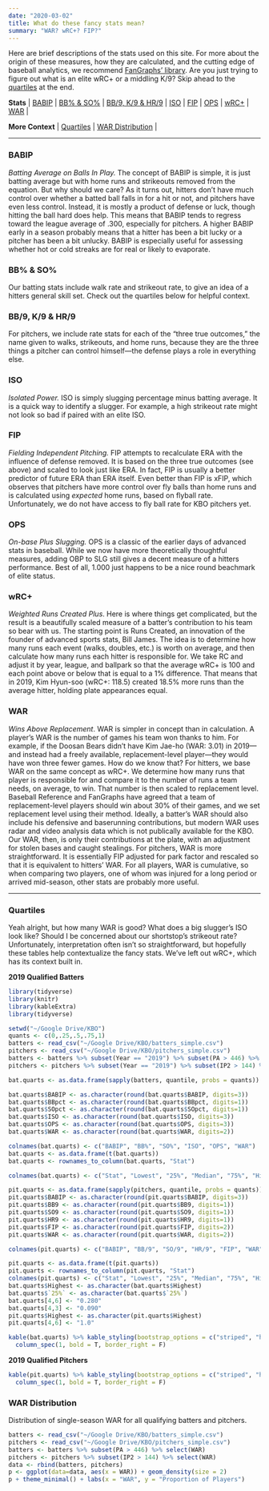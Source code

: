 ```yaml
---
date: "2020-03-02"
title: What do these fancy stats mean?
summary: "WAR? wRC+? FIP?"
---
```

Here are brief descriptions of the stats used on this site. For more about the origin of these measures, how they are calculated, and the cutting edge of baseball analytics, we recommend [FanGraphs' library](https://library.fangraphs.com/). Are you just trying to figure out what is an elite wRC+ or a middling K/9? Skip ahead to the [quartiles](#quartiles) at the end.

**Stats** | [BABIP](#babip) | [BB% & SO%](#bbso) | [BB/9, K/9 & HR/9](#bbkhr) | [ISO](#iso) | [FIP](#fip) | [OPS](#ops) | [wRC+](#wrc) | [WAR](#war) |

**More Context** | [Quartiles](#quartiles) | [WAR Distribution](#dist) |

***
 
### BABIP {#babip}
*Batting Average on Balls In Play.* The concept of BABIP is simple, it is just batting average but with home runs and strikeouts removed from the equation. But why should we care? As it turns out, hitters don't have much control over whether a batted ball falls in for a hit or not, and pitchers have even less control. Instead, it is mostly a product of defense or luck, though hitting the ball hard does help. This means that BABIP tends to regress toward the league average of .300, especially for pitchers. A higher BABIP early in a season probably means that a hitter has been a bit lucky or a pitcher has been a bit unlucky. BABIP is especially useful for assessing whether hot or cold streaks are for real or likely to evaporate.

### BB% & SO% {#bbso}
Our batting stats include walk rate and strikeout rate, to give an idea of a hitters general skill set. Check out the quartiles below for helpful context. 

### BB/9, K/9 & HR/9 {#bbkhr}
For pitchers, we include rate stats for each of the "three true outcomes," the name given to walks, strikeouts, and home runs, because they are the three things a pitcher can control himself—the defense plays a role in everything else.

### ISO {#iso}
*Isolated Power.* ISO is simply slugging percentage minus batting average. It is a quick way to identify a slugger. For example, a high strikeout rate might not look so bad if paired with an elite ISO.

### FIP {#fip}
*Fielding Independent Pitching.* FIP attempts to recalculate ERA with the influence of defense removed. It is based on the three true outcomes (see above) and scaled to look just like ERA. In fact, FIP is usually a better predictor of future ERA than ERA itself. Even better than FIP is xFIP, which observes that pitchers have more control over fly balls than home runs and is calculated using *expected* home runs, based on flyball rate. Unfortunately, we do not have access to fly ball rate for KBO pitchers yet.

### OPS {#ops}
*On-base Plus Slugging.* OPS is a classic of the earlier days of advanced stats in baseball. While we now have more theoretically thoughtful measures, adding OBP to SLG still gives a decent measure of a hitters performance. Best of all, 1.000 just happens to be a nice round beachmark of elite status. 

### wRC+ {#wrc}
*Weighted Runs Created Plus*. Here is where things get complicated, but the result is a beautifully scaled measure of a batter's contribution to his team so bear with us. The starting point is Runs Created, an innovation of the founder of advanced sports stats, Bill James. The idea is to determine how many runs each event (walks, doubles, etc.) is worth on average, and then calculate how many runs each hitter is responsible for. We take RC and adjust it by year, league, and ballpark so that the average wRC+ is 100 and each point above or below that is equal to a 1% difference. That means that in 2019, Kim Hyun-soo (wRC+: 118.5) created 18.5% more runs than the average hitter, holding plate appearances equal.

### WAR {#war}
*Wins Above Replacement*. WAR is simpler in concept than in calculation. A player's WAR is the number of games his team won thanks to him. For example, if the Doosan Bears didn't have Kim Jae-ho (WAR: 3.01) in 2019—and instead had a freely available, replacement-level player—they would have won three fewer games. How do we know that? For hitters, we base WAR on the same concept as wRC+. We determine how many runs that player is responsible for and compare it to the number of runs a team needs, on average, to win. That number is then scaled to replacement level. Baseball Reference and FanGraphs have agreed that a team of replacement-level players should win about 30% of their games, and we set replacement level using their method. Ideally, a batter's WAR should also include his defensive and baserunning contributions, but modern WAR uses radar and video analysis data which is not publically available for the KBO. Our WAR, then, is only their contributions at the plate, with an adjustment for stolen bases and caught stealings. For pitchers, WAR is more straightforward. It is essentially FIP adjusted for park factor and rescaled so that it is equivalent to hitters' WAR. For all players, WAR is cumulative, so when comparing two players, one of whom was injured for a long period or arrived mid-season, other stats are probably more useful.

***

### Quartiles {#quartiles}

Yeah alright, but how many WAR is good? What does a big slugger's ISO look like? Should I be concerned about our shortstop's strikeout rate? Unfortunately, interpretation often isn't so straightforward, but hopefully these tables help contextualize the fancy stats. We've left out wRC+, which has its context built in.

**2019 Qualified Batters**
```r
library(tidyverse)
library(knitr)
library(kableExtra)
library(tidyverse)

setwd("~/Google Drive/KBO")
quants <- c(0,.25,.5,.75,1)
batters <- read_csv("~/Google Drive/KBO/batters_simple.csv")
pitchers <- read_csv("~/Google Drive/KBO/pitchers_simple.csv")
batters <- batters %>% subset(Year == "2019") %>% subset(PA > 446) %>% select(BABIP, BBpct, SOpct, ISO, OPS, WAR)
pitchers <- pitchers %>% subset(Year == "2019") %>% subset(IP2 > 144) %>% select(BABIP, BB9, SO9, HR9, FIP, WAR)

bat.quarts <- as.data.frame(sapply(batters, quantile, probs = quants))

bat.quarts$BABIP <- as.character(round(bat.quarts$BABIP, digits=3))
bat.quarts$BBpct <- as.character(round(bat.quarts$BBpct, digits=1))
bat.quarts$SOpct <- as.character(round(bat.quarts$SOpct, digits=1))
bat.quarts$ISO <- as.character(round(bat.quarts$ISO, digits=3))
bat.quarts$OPS <- as.character(round(bat.quarts$OPS, digits=3))
bat.quarts$WAR <- as.character(round(bat.quarts$WAR, digits=2))

colnames(bat.quarts) <- c("BABIP", "BB%", "SO%", "ISO", "OPS", "WAR")
bat.quarts <- as.data.frame(t(bat.quarts))
bat.quarts <- rownames_to_column(bat.quarts, "Stat")

colnames(bat.quarts) <- c("Stat", "Lowest", "25%", "Median", "75%", "Highest")

pit.quarts <- as.data.frame(sapply(pitchers, quantile, probs = quants))
pit.quarts$BABIP <- as.character(round(pit.quarts$BABIP, digits=3))
pit.quarts$BB9 <- as.character(round(pit.quarts$BB9, digits=1))
pit.quarts$SO9 <- as.character(round(pit.quarts$SO9, digits=1))
pit.quarts$HR9 <- as.character(round(pit.quarts$HR9, digits=1))
pit.quarts$FIP <- as.character(round(pit.quarts$FIP, digits=2))
pit.quarts$WAR <- as.character(round(pit.quarts$WAR, digits=2))

colnames(pit.quarts) <- c("BABIP", "BB/9", "SO/9", "HR/9", "FIP", "WAR")

pit.quarts <- as.data.frame(t(pit.quarts))
pit.quarts <- rownames_to_column(pit.quarts, "Stat")
colnames(pit.quarts) <- c("Stat", "Lowest", "25%", "Median", "75%", "Highest")
bat.quarts$Highest <- as.character(bat.quarts$Highest) 
bat.quarts$`25%` <- as.character(bat.quarts$`25%`) 
bat.quarts[4,6] <- "0.280"
bat.quarts[4,3] <- "0.090"
pit.quarts$Highest <- as.character(pit.quarts$Highest) 
pit.quarts[4,6] <- "1.0"

kable(bat.quarts) %>% kable_styling(bootstrap_options = c("striped", "hover"), fixed_thead = T) %>%
  column_spec(1, bold = T, border_right = F)
```

**2019 Qualified Pitchers**
```r
kable(pit.quarts) %>% kable_styling(bootstrap_options = c("striped", "hover"), fixed_thead = T) %>%
  column_spec(1, bold = T, border_right = F)
```

### WAR Distribution {#dist}

Distribution of single-season WAR for all qualifying batters and pitchers.
```r
batters <- read_csv("~/Google Drive/KBO/batters_simple.csv")
pitchers <- read_csv("~/Google Drive/KBO/pitchers_simple.csv")
batters <- batters %>% subset(PA > 446) %>% select(WAR)
pitchers <- pitchers %>% subset(IP2 > 144) %>% select(WAR)
data <- rbind(batters, pitchers)
p <- ggplot(data=data, aes(x = WAR)) + geom_density(size = 2)
p + theme_minimal() + labs(x = "WAR", y = "Proportion of Players")
```
